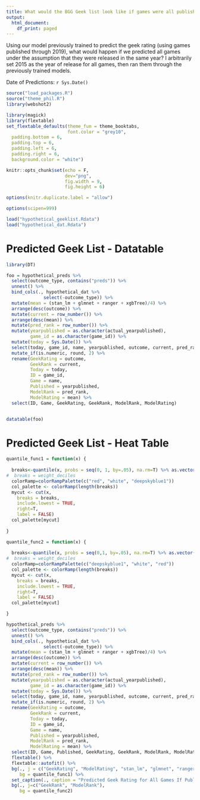 ```yaml
---
title: What would the BGG Geek list look like if games were all published in the same year?
output:
  html_document:
    df_print: paged
---
```


Using our model previously trained to predict the geek rating (using games published through 2019), what would happen if we predicted all games under the assumption that they were released in the same year? I arbitrarily set 2015 as the year of release for all games, then ran them through the previously trained models.

Date of Predictions: `r Sys.Date()`

```r

source("load_packages.R")
source("theme_phil.R")
library(webshot2)

```

```r

library(magick)
library(flextable)
set_flextable_defaults(theme_fun = theme_booktabs,
                       font.color = "grey10",
  padding.bottom = 6, 
  padding.top = 6,
  padding.left = 6,
  padding.right = 6,
  background.color = "white")

```

```r

knitr::opts_chunk$set(echo = F,
                      dev="png",
                      fig.width = 9,
                      fig.height = 6)

options(knitr.duplicate.label = "allow")

options(scipen=999)

```

```r

load("hypothetical_geeklist.Rdata")
load("hypothetical_dat.Rdata")

```

# Predicted Geek List - Datatable

```r
library(DT)

foo = hypothetical_preds %>%
  select(outcome_type, contains("preds")) %>%
  unnest() %>%
  bind_cols(., hypothetical_dat %>%
              select(-outcome_type)) %>%
  mutate(mean = (stan_lm + glmnet + ranger + xgbTree)/4) %>%
  arrange(desc(outcome)) %>%
  mutate(current = row_number()) %>%
  arrange(desc(mean)) %>%
  mutate(pred_rank = row_number()) %>%
  mutate(yearpublished = as.character(actual_yearpublished),
         game_id = as.character(game_id)) %>%
  mutate(today = Sys.Date()) %>%
  select(today, game_id, name, yearpublished, outcome, current, pred_rank, outcome, mean, stan_lm, glmnet, ranger, xgbTree) %>%
  mutate_if(is.numeric, round, 2) %>%
  rename(GeekRating = outcome,
         GeekRank = current,
         Today = today,
         ID = game_id,
         Game = name,
         Published = yearpublished,
         ModelRank = pred_rank,
         ModelRating = mean) %>%
  select(ID, Game, GeekRating, GeekRank, ModelRank, ModelRating)


datatable(foo)

```


# Predicted Geek List - Heat Table

```r

quantile_func1 = function(x) {
  
  breaks<-quantile(x, probs = seq(0, 1, by=.05), na.rm=T) %>% as.vector()
#  breaks = weight_deciles
  colorRamp=colorRampPalette(c("red", "white", "deepskyblue1"))
  col_palette <- colorRamp(length(breaks))
  mycut <- cut(x, 
    breaks = breaks,
    include.lowest = TRUE, 
    right=T,
    label = FALSE)
  col_palette[mycut]
  
}

quantile_func2 = function(x) {
  
  breaks<-quantile(x, probs = seq(0,1, by=.05), na.rm=T) %>% as.vector()
#  breaks = weight_deciles
  colorRamp=colorRampPalette(c("deepskyblue1", "white", "red"))
  col_palette <- colorRamp(length(breaks))
  mycut <- cut(x, 
    breaks = breaks,
    include.lowest = TRUE, 
    right=T,
    label = FALSE)
  col_palette[mycut]

}

hypothetical_preds %>%
  select(outcome_type, contains("preds")) %>%
  unnest() %>%
  bind_cols(., hypothetical_dat %>%
              select(-outcome_type)) %>%
  mutate(mean = (stan_lm + glmnet + ranger + xgbTree)/4) %>%
  arrange(desc(outcome)) %>%
  mutate(current = row_number()) %>%
  arrange(desc(mean)) %>%
  mutate(pred_rank = row_number()) %>%
  mutate(yearpublished = as.character(actual_yearpublished),
         game_id = as.character(game_id)) %>%
  mutate(today = Sys.Date()) %>%
  select(today, game_id, name, yearpublished, outcome, current, pred_rank, outcome, mean, stan_lm, glmnet, ranger, xgbTree) %>%
  mutate_if(is.numeric, round, 2) %>%
  rename(GeekRating = outcome,
         GeekRank = current,
         Today = today,
         ID = game_id,
         Game = name,
         Published = yearpublished,
         ModelRank = pred_rank,
         ModelRating = mean) %>%
  select(ID, Game, Published, GeekRating, GeekRank, ModelRank, ModelRating, stan_lm, glmnet, ranger, xgbTree) %>%
  flextable() %>%
  flextable::autofit() %>%
  bg(., j = c("GeekRating", "ModelRating", "stan_lm", "glmnet", "ranger", "xgbTree"),
     bg = quantile_func1) %>%
  set_caption(., caption = "Predicted Geek Rating for All Games If Published in Same Year") %>%
  bg(., j=c("GeekRank", "ModelRank"),
     bg = quantile_func2)


```


